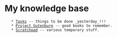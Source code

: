 = My knowledge base =
	* [[Tasks]] -- things to be done _yesterday_!!!
	* [[Project Gutenburg]] -- good books to remember.
	* [[Scratchpad]] -- various temporary stuff.
